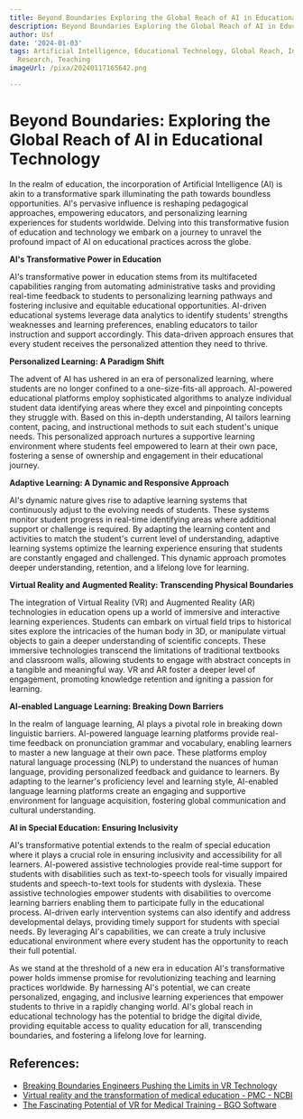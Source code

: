 ```yaml
---
title: Beyond Boundaries Exploring the Global Reach of AI in Educational Technology
description: Beyond Boundaries Exploring the Global Reach of AI in Educational Technology
author: Usf
date: '2024-01-03'
tags: Artificial Intelligence, Educational Technology, Global Reach, Innovation, Learning,
  Research, Teaching
imageUrl: /pixa/20240117165642.png

---
```

# Beyond Boundaries: Exploring the Global Reach of AI in Educational Technology

In the realm of education, the incorporation of Artificial Intelligence (AI) is akin to a transformative  spark illuminating the path towards boundless opportunities. AI's pervasive influence  is reshaping  pedagogical approaches, empowering educators, and personalizing learning experiences for students worldwide. Delving  into this transformative fusion of education and technology we embark on a journey to  unravel  the profound impact of AI on  educational practices across the globe.

**AI's Transformative Power in Education**

AI's transformative power in education stems from its multifaceted capabilities  ranging from  automating  administrative tasks and providing real-time  feedback  to students to personalizing learning pathways and fostering inclusive and equitable educational opportunities. AI-driven educational systems leverage data analytics to  identify students'  strengths weaknesses and learning preferences, enabling educators to tailor instruction and support accordingly. This  data-driven approach ensures that every  student receives the personalized attention they  need  to thrive.

**Personalized  Learning: A Paradigm Shift**

The advent  of AI has ushered in an era of personalized learning, where students are no longer confined to a one-size-fits-all approach.  AI-powered educational platforms employ  sophisticated algorithms to analyze individual  student data identifying areas where they  excel  and pinpointing concepts they struggle with. Based on this in-depth understanding, AI tailors learning content, pacing, and instructional methods to suit each student's unique needs. This  personalized approach nurtures  a supportive learning environment where students feel empowered to learn at  their own pace, fostering a sense of ownership and engagement in their educational  journey.

**Adaptive Learning: A Dynamic and Responsive Approach**

AI's dynamic nature gives rise  to adaptive learning systems that continuously adjust to the evolving needs of students.  These systems monitor student progress in real-time identifying areas where additional support or challenge is required. By  adapting the learning content and activities to match the student's current level of understanding, adaptive learning systems optimize the learning experience ensuring that students are constantly engaged and challenged. This dynamic approach promotes deeper understanding, retention, and a lifelong love for learning.

**Virtual Reality and Augmented Reality: Transcending Physical Boundaries**

The integration of Virtual Reality (VR) and Augmented Reality (AR)  technologies in education opens up a world of immersive and interactive learning experiences. Students can embark on virtual field trips to historical sites explore the intricacies of the human body  in 3D, or manipulate  virtual objects to gain a deeper understanding of scientific concepts. These immersive technologies transcend the limitations of traditional textbooks and classroom  walls,  allowing  students to engage with abstract concepts in a tangible and meaningful way. VR and AR foster a deeper level of  engagement, promoting knowledge retention and igniting a  passion for learning.

**AI-enabled  Language Learning: Breaking Down Barriers**

In  the realm of  language learning, AI  plays a pivotal role in  breaking down linguistic barriers. AI-powered  language learning platforms provide real-time  feedback on pronunciation grammar and vocabulary,  enabling learners to master a new language  at their own pace. These platforms  employ natural language processing (NLP) to understand the nuances of human language, providing personalized feedback and guidance to learners. By adapting to the learner's  proficiency level  and learning style, AI-enabled language learning platforms create an engaging and supportive environment for language acquisition, fostering global communication and cultural understanding.

**AI in Special Education: Ensuring Inclusivity**

AI's  transformative potential  extends to the realm of special education where it plays a crucial role in ensuring inclusivity and accessibility for all  learners. AI-powered assistive technologies provide real-time  support for students with disabilities such as text-to-speech tools  for visually impaired  students  and speech-to-text tools for students with dyslexia. These assistive  technologies  empower students with disabilities to overcome learning barriers enabling them to participate fully in the educational process. AI-driven  early intervention systems can also identify and address developmental delays, providing timely support for students  with special needs. By leveraging AI's capabilities, we can create a truly inclusive educational environment where every student has the opportunity  to  reach their full potential.

As we  stand at the threshold of a new era in education AI's transformative power holds immense  promise for revolutionizing teaching and learning practices worldwide. By harnessing AI's potential,  we can create personalized, engaging,  and  inclusive learning experiences that empower students to thrive in  a rapidly changing world. AI's global reach in educational technology has the potential to bridge the digital divide, providing equitable access to quality education for all, transcending boundaries, and fostering a lifelong love for learning.

## References:
- [Breaking Boundaries Engineers Pushing the Limits in VR Technology](https://utilitiesone.com/breaking-boundaries-engineers-pushing-the-limits-in-vr-technology)
- [Virtual reality and the transformation of medical education - PMC - NCBI](https://www.ncbi.nlm.nih.gov/pmc/articles/PMC6798020/)
- [The Fascinating Potential of VR for Medical Training - BGO Software](https://www.bgosoftware.com/blog/the-fascinating-potential-of-vr-for-medical-training/)
